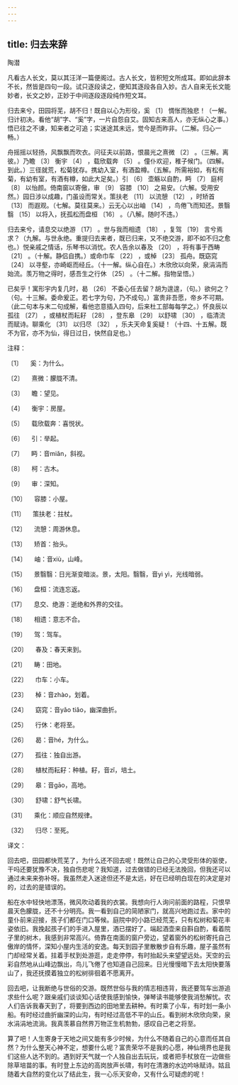 ```yaml
---
---
---
```

title: 归去来辞
---




陶潜





凡看古人长文，莫以其汪洋一篇便阁过。古人长文，皆积短文所成耳。即如此辞本不长，然皆是四句一段。试只逐段读之，便知其逐段各自入妙。古人自来无长文能妙者，长文之妙，正妙于中间逐段逐段纯作短文耳。





归去来兮，田园将芜，胡不归！既自以心为形役，奚 〔1〕 惆怅而独悲！（一解。归计初决。看他“胡”字、“奚”字，一片自怨自艾。固知古来高人，亦无纵心之事。）悟已往之不谏，知来者之可追；实迷途其未远，觉今是而昨非。（二解。归心一畅。）

舟摇摇以轻扬，风飘飘而吹衣。问征夫以前路，恨晨光之熹微 〔2〕 。（三解。离彼。）乃瞻 〔3〕 衡宇 〔4〕 ，载欣载奔 〔5〕 。僮仆欢迎，稚子候门。（四解。到此。）三径就荒，松菊犹存。携幼入室，有酒盈樽。（五解。所需裕如，有松有菊，有幼有室，有酒有樽，如此大足矣。）引 〔6〕 壶觞以自酌，眄 〔7〕 庭柯 〔8〕 以怡颜。倚南窗以寄傲，审 〔9〕 容膝 〔10〕 之易安。（六解。受用安然。）园日涉以成趣，门虽设而常关。策扶老 〔11〕 以流憩 〔12〕 ，时矫首 〔13〕 而遐观。（七解。莫往莫来。）云无心以出岫 〔14〕 ，鸟倦飞而知还。景翳翳 〔15〕 以将入，抚孤松而盘桓 〔16〕 。（八解。随时不违。）

归去来兮，请息交以绝游 〔17〕 。世与我而相遗 〔18〕 ，复驾 〔19〕 言兮焉求？（九解。与世永绝。重提归去来者，既已归来，又不绝交游，即不如不归之愈也。）悦亲戚之情话，乐琴书以消忧。农人告余以春及 〔20〕 ，将有事于西畴 〔21〕 。（十解。静侣自携。）或命巾车 〔22〕 ，或棹 〔23〕 孤舟。既窈窕 〔24〕 以寻壑，亦崎岖而经丘。（十一解。纵心自在。）木欣欣以向荣，泉涓涓而始流。羡万物之得时，感吾生之行休 〔25〕 。（十二解。指物呈悟。）

已矣乎！寓形宇内复几时，曷 〔26〕 不委心任去留？胡为遑遑，（句。）欲何之？（句。十三解。委命爰正。若七字为句，乃不成句。）富贵非吾愿，帝乡不可期。（此二句本与末二句成解，看他恣意插入四句，后来杜工部每每学之。）怀良辰以孤往 〔27〕 ，或植杖而耘耔 〔28〕 ，登东皋 〔29〕 以舒啸 〔30〕 ，临清流而赋诗。聊乘化 〔31〕 以归尽 〔32〕 ，乐夫天命复奚疑！（十四、十五解。既不为官，亦不为仙，得日过日，快然自足也。）

注释：

〔1〕 　奚：为什么。

〔2〕 　熹微：朦胧不清。

〔3〕 　瞻：望见。

〔4〕 　衡宇：房屋。

〔5〕 　载欣载奔：喜悦状。

〔6〕 　引：举起。

〔7〕 　眄：音miǎn，斜视。

〔8〕 　柯：古木。

〔9〕 　审：深知。

〔10〕 　容膝：小屋。

〔11〕 　策扶老：拄杖。

〔12〕 　流憩：周游休息。

〔13〕 　矫首：抬头。

〔14〕 　岫：音xiù，山峰。

〔15〕 　景翳翳：日光渐变暗淡。景，太阳。翳翳，音yì yì，光线暗弱。

〔16〕 　盘桓：流连忘返。

〔17〕 　息交、绝游：逝绝和外界的交往。

〔18〕 　相遗：意志不合。

〔19〕 　驾：驾车。

〔20〕 　春及：春天来到。

〔21〕 　畴：田地。

〔22〕 　巾车：小车。

〔23〕 　棹：音zhào，划着。

〔24〕 　窈窕：音yǎo tiǎo，幽深曲折。

〔25〕 　行休：老将至。

〔26〕 　曷：音hé，为什么。

〔27〕 　孤往：独自出游。

〔28〕 　植杖而耘耔：种植。耔，音zǐ，培土。

〔29〕 　皋：音gāo，高地。

〔30〕 　舒啸：舒气长啸。

〔31〕 　乘化：顺应自然规律。

〔32〕 　归尽：至死。

译文：

回去吧，田园都快荒芜了，为什么还不回去呢！既然让自己的心灵受形体的驱使，干吗还要犹豫不决，独自伤悲呢？我知道，过去做错的已经无法挽回，但我还可以通过未来来弥补呀。我虽然走入迷途但还不是太远，好在已经明白现在的决定是对的，过去的是错误的。

船在水中轻快地漂荡，微风吹动着我的衣裳。我想向行人询问前面的路程，只恨早晨天色朦胧，还不十分明亮。我一看到自己的简陋家门，就高兴地跑过去。家中的童仆前来迎接，孩子们都在门口等候。庭院中的小路已经荒芜，只有松树和菊花丰姿依旧。我挽起孩子们的手进入屋里，酒已摆好了。端起酒壶来自斟自酌，看着院子里的树木，我感到非常高兴。倚靠在南面的窗户旁边，望着窗外的松树寄托自己傲岸的情怀，深知小屋内生活的安逸。每天到园子里散散步自有乐趣，屋子虽然有门却经常关着。拄着手杖到处游逛，走走停停，有时抬起头来望望远处。天空的云彩自然地从山峰边飘出，鸟儿飞倦了也知道自己回来。日光慢慢暗下去太阳快要落山了，我还抚摸着独立的松树徘徊着不愿离开。

回去吧，让我断绝与世俗的交游。既然世俗与我的情志相违背，我还要驾车出游追求些什么呢？跟亲戚们谈谈知心话使我感到愉快，弹琴读书能够使我消愁解忧。农人们告诉我春天到了，将要到西边的田地里去耕种。有时乘了小车，有时划一条小船。有时经过曲折幽深的山沟，有时经过高低不平的山丘。看到树木欣欣向荣，泉水涓涓地流淌。我真羡慕自然界万物正生机勃勃，感叹自己老之将至。

算了吧！人生寄身于天地之间又能有多少时候，为什么不随着自己的心意而任其自然？为什么整天心神不定，想要什么呢？富贵荣华不是我的心愿，神仙境界也是我们这些人达不到的。遇到好天气就一个人独自出去玩玩，或者把手杖放在一边做些除草培苗的事。有时登上东边的高岗放声长啸，有时在清澈的水边吟咏赋诗。姑且随着大自然的变化以了结此生，我一心乐天安命，又有什么可疑虑的呢！
